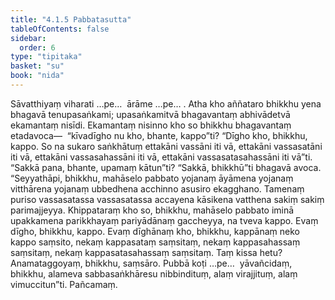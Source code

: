 ```yaml
---
title: "4.1.5 Pabbatasutta"
tableOfContents: false
sidebar:
  order: 6
type: "tipitaka"
basket: "su"
book: "nida"
---
```



<DynamicBreadcrumb />

<Division number="128" book="nida" bookNo="12" page="389">

<Paragraph number="838" book="nida">
Sāvatthiyaṃ viharati …pe…  ārāme …pe… . Atha kho aññataro bhikkhu yena bhagavā tenupasaṅkami; upasaṅkamitvā bhagavantaṃ abhivādetvā ekamantaṃ nisīdi. Ekamantaṃ nisinno kho so bhikkhu bhagavantaṃ etadavoca—  “kīvadīgho nu kho, bhante, kappo”ti? “Dīgho kho, bhikkhu, kappo. So na sukaro saṅkhātuṃ ettakāni vassāni iti vā, ettakāni vassasatāni iti vā, ettakāni vassasahassāni iti vā, ettakāni vassasatasahassāni iti vā”ti.
</Paragraph>

<Paragraph number="839" book="nida">
“Sakkā pana, bhante, upamaṃ kātun”ti? “Sakkā, bhikkhū”ti bhagavā avoca. “Seyyathāpi, bhikkhu, mahāselo pabbato yojanaṃ āyāmena yojanaṃ vitthārena yojanaṃ ubbedhena acchinno asusiro ekagghano. Tamenaṃ puriso vassasatassa vassasatassa accayena kāsikena vatthena sakiṃ sakiṃ parimajjeyya. Khippataraṃ kho so, bhikkhu, mahāselo pabbato iminā upakkamena parikkhayaṃ pariyādānaṃ gaccheyya, na tveva kappo. Evaṃ dīgho, bhikkhu, kappo. Evaṃ dīghānaṃ kho, bhikkhu, kappānaṃ neko kappo saṃsito, nekaṃ kappasataṃ saṃsitaṃ, nekaṃ kappasahassaṃ saṃsitaṃ, nekaṃ kappasatasahassaṃ saṃsitaṃ. Taṃ kissa hetu? Anamataggoyaṃ, bhikkhu, saṃsāro. Pubbā koṭi …pe…  yāvañcidaṃ, bhikkhu, alameva sabbasaṅkhāresu nibbindituṃ, alaṃ virajjituṃ, alaṃ vimuccitun”ti.

</Paragraph>
</Division>

<Paragraph number="840" type="center" book="nida">
Pañcamaṃ.
</Paragraph>